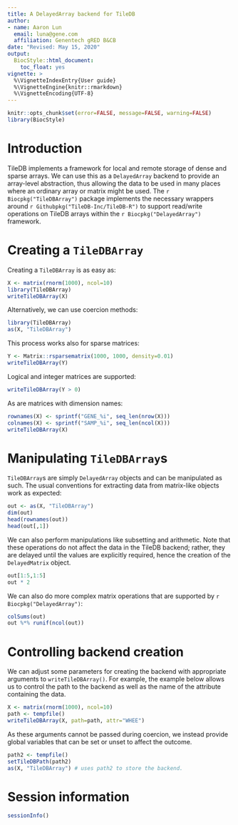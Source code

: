 ```yaml
---
title: A DelayedArray backend for TileDB
author:
- name: Aaron Lun
  email: luna@gene.com
  affiliation: Genentech gRED B&CB
date: "Revised: May 15, 2020"
output:
  BiocStyle::html_document:
    toc_float: yes
vignette: >
  %\VignetteIndexEntry{User guide}
  %\VignetteEngine{knitr::rmarkdown}
  %\VignetteEncoding{UTF-8}  
---
```


```r
knitr::opts_chunk$set(error=FALSE, message=FALSE, warning=FALSE)
library(BiocStyle)
```

# Introduction

TileDB implements a framework for local and remote storage of dense and sparse arrays.
We can use this as a `DelayedArray` backend to provide an array-level abstraction,
thus allowing the data to be used in many places where an ordinary array or matrix might be used.
The `r Biocpkg("TileDBArray")` package implements the necessary wrappers around `r Githubpkg("TileDB-Inc/TileDB-R")`
to support read/write operations on TileDB arrays within the `r Biocpkg("DelayedArray")` framework.

# Creating a `TileDBArray`

Creating a `TileDBArray` is as easy as:

```r
X <- matrix(rnorm(1000), ncol=10)
library(TileDBArray)
writeTileDBArray(X)
```

Alternatively, we can use coercion methods:

```r
library(TileDBArray)
as(X, "TileDBArray")
```

This process works also for sparse matrices:

```r
Y <- Matrix::rsparsematrix(1000, 1000, density=0.01)
writeTileDBArray(Y)
```

Logical and integer matrices are supported:

```r
writeTileDBArray(Y > 0)
```

As are matrices with dimension names:

```r
rownames(X) <- sprintf("GENE_%i", seq_len(nrow(X)))
colnames(X) <- sprintf("SAMP_%i", seq_len(ncol(X)))
writeTileDBArray(X)
```

# Manipulating `TileDBArray`s

`TileDBArray`s are simply `DelayedArray` objects and can be manipulated as such.
The usual conventions for extracting data from matrix-like objects work as expected:

```r
out <- as(X, "TileDBArray")
dim(out)
head(rownames(out))
head(out[,1])
```

We can also perform manipulations like subsetting and arithmetic.
Note that these operations do not affect the data in the TileDB backend;
rather, they are delayed until the values are explicitly required, 
hence the creation of the `DelayedMatrix` object.

```r
out[1:5,1:5] 
out * 2
```

We can also do more complex matrix operations that are supported by `r Biocpkg("DelayedArray")`:

```r
colSums(out)
out %*% runif(ncol(out))
```

# Controlling backend creation

We can adjust some parameters for creating the backend with appropriate arguments to `writeTileDBArray()`.
For example, the example below allows us to control the path to the backend 
as well as the name of the attribute containing the data.

```r
X <- matrix(rnorm(1000), ncol=10)
path <- tempfile()
writeTileDBArray(X, path=path, attr="WHEE")
```

As these arguments cannot be passed during coercion, 
we instead provide global variables that can be set or unset to affect the outcome.

```r
path2 <- tempfile()
setTileDBPath(path2)
as(X, "TileDBArray") # uses path2 to store the backend.
```

# Session information

```r
sessionInfo()
```
